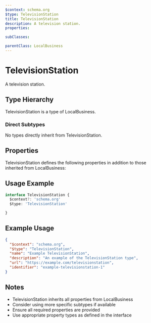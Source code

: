 ```yaml
---
$context: schema.org
$type: TelevisionStation
title: TelevisionStation
description: A television station.
properties:

subClasses:

parentClass: LocalBusiness
---
```


# TelevisionStation

A television station.

## Type Hierarchy

TelevisionStation is a type of LocalBusiness.

### Direct Subtypes

No types directly inherit from TelevisionStation.

## Properties

TelevisionStation defines the following properties in addition to those inherited from LocalBusiness:



## Usage Example

```typescript
interface TelevisionStation {
  $context?: 'schema.org'
  $type: 'TelevisionStation'

}
```

## Example Usage

```json
{
  "$context": "schema.org",
  "$type": "TelevisionStation",
  "name": "Example TelevisionStation",
  "description": "An example of the TelevisionStation type",
  "url": "https://example.com/televisionstation",
  "identifier": "example-televisionstation-1"
}
```

## Notes

- TelevisionStation inherits all properties from LocalBusiness
- Consider using more specific subtypes if available
- Ensure all required properties are provided
- Use appropriate property types as defined in the interface
